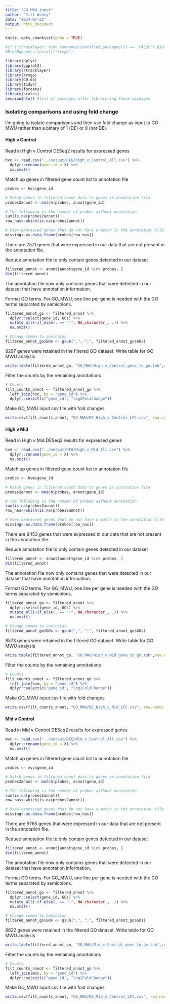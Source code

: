```yaml
---
title: "GO MWU input"
author: "Jill Ashey"
date: "2024-07-22"
output: html_document
---
```


```r
knitr::opts_chunk$set(echo = TRUE)
```

```r
#if ("rtracklayer" %in% rownames(installed.packages()) == 'FALSE') BiocManager::install("rtracklayer")
#BiocManager::install("rrvgo")

library(dplyr)
library(ggplot2)
library(rtracklayer)
library(rrvgo)
library(GO.db)
library(tidyr)
library(forcats)
library(scales)
sessionInfo() #list of packages after library-ing these packages
```

### Isolating comparisons and using fold change 

I'm going to isolate comparisons and then use fold change as input to GO MWU rather than a binary of 1 (DE) or 0 (not DE). 

#### High v Control 

Read in High v Control DESeq2 results for expressed genes 
```r
hvc <- read.csv("../output/DEG/High_v_Control_All.csv") %>%
  dplyr::rename(gene_id = X) %>%
  na.omit() 
```

Match up genes in filtered gene count list to annotation file
```r
probes <- hvc$gene_id

# Match genes in filtered count data to genes in annotation file 
probes2annot <- match(probes, annot$gene_id)

# The following is the number of probes without annotation
sum(is.na(probes2annot))
row_nas<-which(is.na(probes2annot))

# View expressed genes that do not have a match in the annotation file 
missing<-as.data.frame(probes[row_nas])
```

There are 7571 genes that were expressed in our data that are not present in the annotation file. 

Reduce annotation file to only contain genes detected in our dataset
```r
filtered_annot <- annot[annot$gene_id %in% probes, ]
dim(filtered_annot)
```

The annotation file now only contains genes that were detected in our dataset that have annotation information. 

Format GO terms. For GO_MWU, one line per gene is needed with the GO terms separated by semicolons. 
```r
filtered_annot_go <- filtered_annot %>%
  dplyr::select(gene_id, GOs) %>%
  mutate_all(~if_else(. == "-", NA_character_, .)) %>%
  na.omit()

# Change comma to semicolon 
filtered_annot_go$GOs <- gsub(",", ";", filtered_annot_go$GOs)
```

8297 genes were retained in the filtered GO dataset. Write table for GO MWU analysis 
```r
write.table(filtered_annot_go, "GO_MWU/High_v_Control_gene_to_go.tab",row.names = FALSE, sep = "\t", quote = FALSE)
```

Filter the counts by the remaining annotations 
```r
# Counts 
filt_counts_annot <- filtered_annot_go %>%
  left_join(hvc, by = "gene_id") %>%
  dplyr::select(c("gene_id", "log2FoldChange"))
```

Make GO_MWU input csv file with fold changes 
```r
write.csv(filt_counts_annot, "GO_MWU/DE_High_v_Control_LFC.csv", row.names = FALSE, quote = FALSE)
```

#### High v Mid 

Read in High v Mid DESeq2 results for expressed genes 
```r
hvm <- read.csv("../output/DEG/High_v_Mid_All.csv") %>%
  dplyr::rename(gene_id = X) %>%
  na.omit() 
```

Match up genes in filtered gene count list to annotation file
```r
probes <- hvm$gene_id

# Match genes in filtered count data to genes in annotation file 
probes2annot <- match(probes, annot$gene_id)

# The following is the number of probes without annotation
sum(is.na(probes2annot))
row_nas<-which(is.na(probes2annot))

# View expressed genes that do not have a match in the annotation file 
missing<-as.data.frame(probes[row_nas])
```

There are 9453 genes that were expressed in our data that are not present in the annotation file. 

Reduce annotation file to only contain genes detected in our dataset
```r
filtered_annot <- annot[annot$gene_id %in% probes, ]
dim(filtered_annot)
```

The annotation file now only contains genes that were detected in our dataset that have annotation information. 

Format GO terms. For GO_MWU, one line per gene is needed with the GO terms separated by semicolons. 
```r
filtered_annot_go <- filtered_annot %>%
  dplyr::select(gene_id, GOs) %>%
  mutate_all(~if_else(. == "-", NA_character_, .)) %>%
  na.omit()

# Change comma to semicolon 
filtered_annot_go$GOs <- gsub(",", ";", filtered_annot_go$GOs)
```

8573 genes were retained in the filtered GO dataset. Write table for GO MWU analysis 
```r
write.table(filtered_annot_go, "GO_MWU/High_v_Mid_gene_to_go.tab",row.names = FALSE, sep = "\t", quote = FALSE)
```

Filter the counts by the remaining annotations 
```r
# Counts 
filt_counts_annot <- filtered_annot_go %>%
  left_join(hvm, by = "gene_id") %>%
  dplyr::select(c("gene_id", "log2FoldChange"))
```

Make GO_MWU input csv file with fold changes 
```r
write.csv(filt_counts_annot, "GO_MWU/DE_High_v_Mid_LFC.csv", row.names = FALSE, quote = FALSE)
```

#### Mid v Control 

Read in Mid v Control DESeq2 results for expressed genes 
```r
mvc <- read.csv("../output/DEG/Mid_v_Control_All.csv") %>%
  dplyr::rename(gene_id = X) %>%
  na.omit() 
```

Match up genes in filtered gene count list to annotation file
```r
probes <- mvc$gene_id

# Match genes in filtered count data to genes in annotation file 
probes2annot <- match(probes, annot$gene_id)

# The following is the number of probes without annotation
sum(is.na(probes2annot))
row_nas<-which(is.na(probes2annot))

# View expressed genes that do not have a match in the annotation file 
missing<-as.data.frame(probes[row_nas])
```

There are 9765 genes that were expressed in our data that are not present in the annotation file. 

Reduce annotation file to only contain genes detected in our dataset
```r
filtered_annot <- annot[annot$gene_id %in% probes, ]
dim(filtered_annot)
```

The annotation file now only contains genes that were detected in our dataset that have annotation information. 

Format GO terms. For GO_MWU, one line per gene is needed with the GO terms separated by semicolons. 
```r
filtered_annot_go <- filtered_annot %>%
  dplyr::select(gene_id, GOs) %>%
  mutate_all(~if_else(. == "-", NA_character_, .)) %>%
  na.omit()

# Change comma to semicolon 
filtered_annot_go$GOs <- gsub(",", ";", filtered_annot_go$GOs)
```

8622 genes were retained in the filtered GO dataset. Write table for GO MWU analysis 
```r
write.table(filtered_annot_go, "GO_MWU/Mid_v_Control_gene_to_go.tab",row.names = FALSE, sep = "\t", quote = FALSE)
```

Filter the counts by the remaining annotations 
```r
# Counts 
filt_counts_annot <- filtered_annot_go %>%
  left_join(mvc, by = "gene_id") %>%
  dplyr::select(c("gene_id", "log2FoldChange"))
```

Make GO_MWU input csv file with fold changes 
```r
write.csv(filt_counts_annot, "GO_MWU/DE_Mid_v_Control_LFC.csv", row.names = FALSE, quote = FALSE)
```

